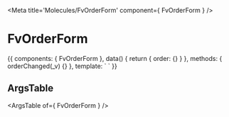 
<Meta title='Molecules/FvOrderForm' component={ FvOrderForm } />

# FvOrderForm

<Canvas>
<Story name='Common' height='150px'>{{
  components: { FvOrderForm },
  data() {
    return {
      order: {}
    }
  },
  methods: {
    orderChanged(_v) {}
  },
  template: `<FvOrderForm
    :order="order"
    @order:changed="orderChanged"
    >
    </FvOrderForm>`
}}</Story>
</Canvas>

## ArgsTable

<ArgsTable of={ FvOrderForm } />

